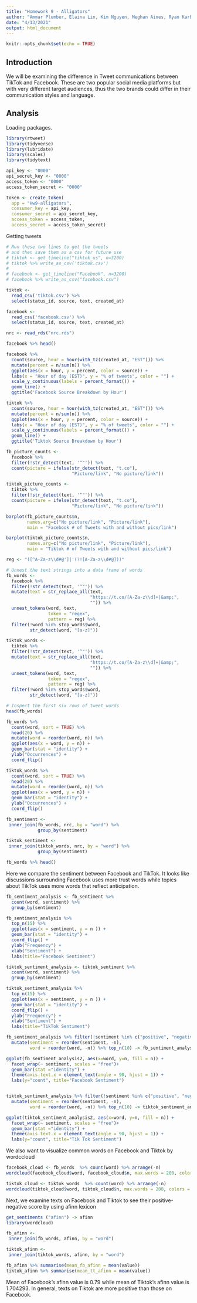```yaml
---
title: "Homework 9 - Alligators"
author: "Ammar Plumber, Elaina Lin, Kim Nguyen, Meghan Aines, Ryan Karbowicz"
date: "4/13/2021"
output: html_document
---
```


```r
knitr::opts_chunk$set(echo = TRUE)
```
## Introduction
We will be examining the difference in Tweet communications between TikTok and Facebook. These are two popular social media platforms but with very different target audiences, thus the two brands could differ in their communication styles and language.

## Analysis

Loading packages.

```r
library(rtweet)
library(tidyverse)
library(lubridate)
library(scales)
library(tidytext)
```


```r
api_key <- "0000"
api_secret_key <- "0000"
access_token <- "0000"
access_token_secret <- "0000"

token <- create_token(
  app = "Hw9-alligators",
  consumer_key = api_key,
  consumer_secret = api_secret_key,
  access_token = access_token,
  access_secret = access_token_secret)
```

Getting tweets

```r
# Run these two lines to get the tweets 
# and then save them as a csv for future use
# tiktok <- get_timeline("tiktok_us", n=3200)
# tiktok %>% write_as_csv('tiktok.csv')
# 
# facebook <- get_timeline("Facebook", n=3200)
# facebook %>% write_as_csv("facebook.csv")

tiktok <-
  read_csv('tiktok.csv') %>% 
  select(status_id, source, text, created_at)

facebook <-
  read_csv('facebook.csv') %>% 
  select(status_id, source, text, created_at)

nrc <- read_rds("nrc.rds")

facebook %>% head()
```

```r
facebook %>%
  count(source, hour = hour(with_tz(created_at, "EST"))) %>%
  mutate(percent = n/sum(n)) %>%
  ggplot(aes(x = hour, y = percent, color = source)) +
  labs(x = "Hour of day (EST)", y = "% of tweets", color = "") + 
  scale_y_continuous(labels = percent_format()) +
  geom_line() +
  ggtitle('Facebook Source Breakdown by Hour')

tiktok %>%
  count(source, hour = hour(with_tz(created_at, "EST"))) %>%
  mutate(percent = n/sum(n)) %>%
  ggplot(aes(x = hour, y = percent, color = source)) +
  labs(x = "Hour of day (EST)", y = "% of tweets", color = "") + 
  scale_y_continuous(labels = percent_format()) +
  geom_line() +
  ggtitle('Tiktok Source Breakdown by Hour')


```


```r
fb_picture_counts <- 
  facebook %>%
  filter(!str_detect(text, '^"')) %>%
  count(picture = ifelse(str_detect(text, "t.co"),
                         "Picture/link", "No picture/link"))

tiktok_picture_counts <- 
  tiktok %>%
  filter(!str_detect(text, '^"')) %>%
  count(picture = ifelse(str_detect(text, "t.co"),
                         "Picture/link", "No picture/link"))

barplot(fb_picture_counts$n, 
        names.arg=c("No picture/link", "Picture/link"),
        main = "Facebook # of Tweets with and without pics/link")

barplot(tiktok_picture_counts$n, 
        names.arg=c("No picture/link", "Picture/link"),
        main = "Tiktok # of Tweets with and without pics/link")

```

```r
reg <- "([^A-Za-z\\d#@']|'(?![A-Za-z\\d#@]))"

# Unnest the text strings into a data frame of words
fb_words <- 
  facebook %>%
  filter(!str_detect(text, '^"')) %>%
  mutate(text = str_replace_all(text, 
                                "https://t.co/[A-Za-z\\d]+|&amp;", 
                                "")) %>%
  unnest_tokens(word, text, 
                token = "regex", 
                pattern = reg) %>%
  filter(!word %in% stop_words$word,
         str_detect(word, "[a-z]"))

tiktok_words <- 
  tiktok %>%
  filter(!str_detect(text, '^"')) %>%
  mutate(text = str_replace_all(text, 
                                "https://t.co/[A-Za-z\\d]+|&amp;", 
                                "")) %>%
  unnest_tokens(word, text, 
                token = "regex", 
                pattern = reg) %>%
  filter(!word %in% stop_words$word,
         str_detect(word, "[a-z]"))

# Inspect the first six rows of tweet_words
head(fb_words)
```

```r
fb_words %>%
  count(word, sort = TRUE) %>%
  head(20) %>%
  mutate(word = reorder(word, n)) %>%
  ggplot(aes(x = word, y = n)) +
  geom_bar(stat = "identity") +
  ylab("Occurrences") +
  coord_flip()

tiktok_words %>%
  count(word, sort = TRUE) %>%
  head(20) %>%
  mutate(word = reorder(word, n)) %>%
  ggplot(aes(x = word, y = n)) +
  geom_bar(stat = "identity") +
  ylab("Occurrences") +
  coord_flip()
```

```r
fb_sentiment <-    
 inner_join(fb_words, nrc, by = "word") %>% 
            group_by(sentiment)  

tiktok_sentiment <-    
 inner_join(tiktok_words, nrc, by = "word") %>% 
            group_by(sentiment) 

fb_words %>% head()
```

Here we compare the sentiment between Facebook and TikTok. It looks like discussions surrounding Facebook uses more trust words while topics about TikTok uses more words that reflect anticipation.

```r
fb_sentiment_analysis <- fb_sentiment %>% 
  count(word, sentiment) %>% 
  group_by(sentiment)

fb_sentiment_analysis %>%  
  top_n(15) %>% 
  ggplot(aes(x = sentiment, y = n )) +
  geom_bar(stat = "identity") +
  coord_flip() +
  ylab("Frequency") +
  xlab("Sentiment") +
  labs(title="Facebook Sentiment")

tiktok_sentiment_analysis <- tiktok_sentiment %>% 
  count(word, sentiment) %>% 
  group_by(sentiment)

tiktok_sentiment_analysis %>%  
  top_n(15) %>% 
  ggplot(aes(x = sentiment, y = n )) +
  geom_bar(stat = "identity") +
  coord_flip() +
  ylab("Frequency") +
  xlab("Sentiment") +
  labs(title="TikTok Sentiment")

```
```r
fb_sentiment_analysis %>% filter(!sentiment %in% c("positive", "negative")) %>% 
  mutate(sentiment = reorder(sentiment, -n),
         word = reorder(word, -n)) %>% top_n(10) -> fb_sentiment_analysis2

ggplot(fb_sentiment_analysis2, aes(x=word, y=n, fill = n)) +
  facet_wrap(~ sentiment, scales = "free")+ 
  geom_bar(stat ="identity") +
  theme(axis.text.x = element_text(angle = 90, hjust = 1)) + 
  labs(y="count", title="Facebook Sentiment")


tiktok_sentiment_analysis %>% filter(!sentiment %in% c("positive", "negative")) %>% 
  mutate(sentiment = reorder(sentiment, -n),
         word = reorder(word, -n)) %>% top_n(10) -> tiktok_sentiment_analysis2

ggplot(tiktok_sentiment_analysis2, aes(x=word, y=n, fill = n)) +
  facet_wrap(~ sentiment, scales = "free")+ 
  geom_bar(stat ="identity") +
  theme(axis.text.x = element_text(angle = 90, hjust = 1)) + 
  labs(y="count", title="Tik Tok Sentiment")


```
We also want to visualize common words on Facebook and Tiktok by wordccloud

```r
facebook_cloud <- fb_words  %>% count(word) %>% arrange(-n)
wordcloud(facebook_cloud$word, facebook_cloud$n, max.words = 200, colors = c("#00B2FF", "red", "#FF0099", "#6600CC", "green", "orange", "blue", "brown"))

tiktok_cloud <- tiktok_words  %>% count(word) %>% arrange(-n)
wordcloud(tiktok_cloud$word, tiktok_cloud$n, max.words = 200, colors = c("#00B2FF", "red", "#FF0099", "#6600CC", "green", "orange", "blue", "brown"))


```


Next, we examine texts on Facebook and Tiktok to see their positive-negative score by using afinn lexicon 

```r
get_sentiments ("afinn") -> afinn
library(wordcloud)

```

```r
fb_afinn <-    
 inner_join(fb_words, afinn, by = "word") 

tiktok_afinn <-    
 inner_join(tiktok_words, afinn, by = "word")

fb_afinn %>% summarise(mean_fb_afinn = mean(value))
tiktok_afinn %>% summarise(mean_tt_afinn = mean(value))


```

Mean of Facebook's afinn value is 0.79 while mean of Tiktok's afinn value is 1.704293. In general, texts on Tiktok are more positive than those on Facebook. 


















